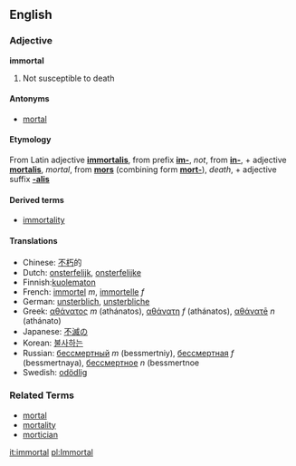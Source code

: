 ==English==
===Adjective===
'''immortal'''

# Not susceptible to death

====Antonyms====
*[[mortal]]

====Etymology====
From Latin adjective '''[[immortalis]]''', from prefix '''[[im-]]''', ''not'', from '''[[in-]]''', + adjective '''[[mortalis]]''', ''mortal'', from '''[[mors]]''' (combining form '''[[mort-]]'''), ''death'', + adjective suffix '''[[-alis]]'''

====Derived terms====
*[[immortality]]

====Translations====
*Chinese: [[不朽]]的
*Dutch: [[onsterfelijk]], [[onsterfelijke]]
*Finnish:[[kuolematon]]
*French: [[immortel]] ''m'', [[immortelle]] ''f''
*German: [[unsterblich]], [[unsterbliche]]
*Greek: [[αθάνατος]] ''m'' (athánatos), [[αθάνατη]] ''f'' (athánatos), [[αθάνατē]] ''n'' (athánato)
*Japanese: [[不滅]]の
*Korean: [[불사하는]]
*Russian: [[бессмертный]] ''m'' (bessmertniy), [[бессмертная]] ''f'' (bessmertnaya), [[бессмертное]] ''n'' (bessmertnoe
*Swedish: [[odödlig]]

===Related Terms===
*[[mortal]]
*[[mortality]]
*[[mortician]]

[[it:immortal]]
[[pl:Immortal]]